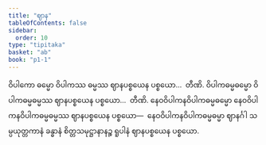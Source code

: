 ```yaml
---
title: "ဈာန"
tableOfContents: false
sidebar:
  order: 10
type: "tipitaka"
basket: "ab"
book: "p1-1"
---
```



<DynamicBreadcrumb />

<Division number="112" book="p1-1" e="ch" v="36" p="378">

<Paragraph number="2378" book="p1-1">
ဝိပါကော ဓမ္မော ဝိပါကဿ ဓမ္မဿ ဈာနပစ္စယေန ပစ္စယော…  တီဏိ. ဝိပါကဓမ္မဓမ္မော ဝိပါကဓမ္မဓမ္မဿ ဈာနပစ္စယေန ပစ္စယော…  တီဏိ.
</Paragraph>

<Paragraph number="2379" book="p1-1">
နေဝဝိပါကနဝိပါကဓမ္မဓမ္မော နေဝဝိပါကနဝိပါကဓမ္မဓမ္မဿ ဈာနပစ္စယေန ပစ္စယော—  နေဝဝိပါကနဝိပါကဓမ္မဓမ္မာ ဈာနင်္ဂါ သမ္ပယုတ္တကာနံ ခန္ဓာနံ စိတ္တသမုဋ္ဌာနာနဉ္စ ရူပါနံ ဈာနပစ္စယေန ပစ္စယော.
</Paragraph>
</Division>